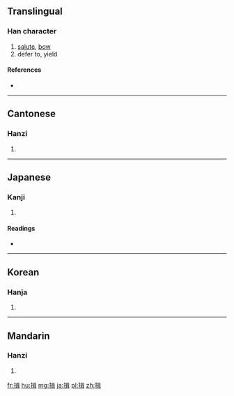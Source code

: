 ==Translingual==

===Han character===
{{Han char|rn=64|rad=手|as=09|sn=12|four=5604<sub>1</sub>|canj=手口尸十 (QRSJ)}}

# [[salute]], [[bow]]
# defer to, yield

====References====
* {{Han ref|kx=0442.040|dkj=12351|dj=0793.060|hdz=31916.010|uh=63D6|ud=25558|bh=B4A5|bd=46245}}

----

==Cantonese==

===Hanzi===
{{yue-hanzi|jyut=|y=yap1}}

# {{defn|lang=yue|sort=手09}}

----

==Japanese==

===Kanji===
{{ja-kanji|grade=|rs=手09}}

# {{defn|lang=ja|sort=手09}}

====Readings====
* {{ja-readings|on=[[ゆう]] (yū), [[しゅう]] (shū)|kun=[[えしゃく]] (eshaku), [[ゆずる]] (yuzuru), [[おす]] (osu)}}

----

==Korean==

===Hanja===
{{ko-hanja|hangeul=[[읍]], [[즙]]|eumhun=|rv=eup, jeup|mr=ŭp, chŭp|y=up, cup}}

# {{defn|lang=ko|sort=手09}}

----

==Mandarin==

===Hanzi===
{{cmn-hanzi|pin=[[yī]] ([[yi1]])|wg=i<sup>1</sup>}}

# {{defn|lang=cmn|sort=手09}}

[[fr:揖]]
[[hu:揖]]
[[mg:揖]]
[[ja:揖]]
[[pl:揖]]
[[zh:揖]]